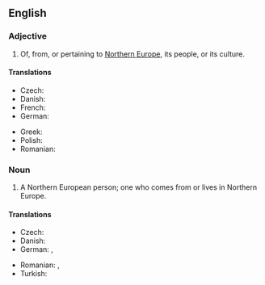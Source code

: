 ==English==

===Adjective===
{{en-adj|head=[[northern|Northern]] [[European]]|-}}

# Of, from, or pertaining to [[Northern Europe]], its people, or its culture.

====Translations====
{{trans-top|Northern European}}
* Czech: {{t+|cs|severoevropský}}
* Danish: {{t|da|nordeuropæisk}}
* French: {{t+|fr|nord-européen}}
* German: {{t+|de|nordeuropäisch}}
{{trans-mid}}
* Greek: {{t+|el|βορειοευρωπαϊκός|m}}
* Polish: {{t+|pl|północnoeuropejski}}
* Romanian: {{t|ro|nord-european}}
{{trans-bottom}}

===Noun===
{{en-noun|head=[[northern|Northern]] [[European]]}}

# A Northern European person; one who comes from or lives in Northern Europe.

====Translations====
{{trans-top|Northern European person}}
* Czech: {{t|cs|Severoevropan|m}}
* Danish: {{t|da|nordeuropæer|c}}
* German: {{t+|de|Nordeuropäer|m}}, {{t+|de|Nordeuropäerin|f}}
{{trans-mid}}
* Romanian: {{t|ro|nord-european|m}}, {{t|ro|nord-europeană|f}}
* Turkish: {{t|tr|Kuzey Avrupalı}}
{{trans-bottom}}